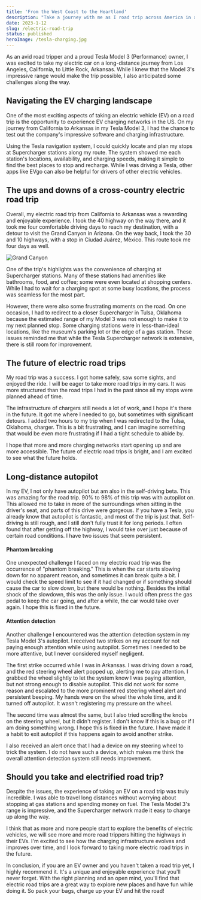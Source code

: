 ```yaml
---
title: 'From the West Coast to the Heartland'
description: "Take a journey with me as I road trip across America in a Tesla Model 3 electric car. Along the way, I'll share my experiences with charging infrastructure and the practicalities of driving an EV on a long-distance trip. Find out what it's like to travel in a Tesla Model 3, and see why electric vehicles are the way of the future."
date: 2023-1-12
slug: /electric-road-trip
status: published
heroImage: /tesla-charging.jpg
---
```


As an avid road tripper and a proud Tesla Model 3 (Performance) owner, I was excited to take my electric car on a long-distance journey from Los Angeles, California, to Little Rock, Arkansas. While I knew that the Model 3's impressive range would make the trip possible, I also anticipated some challenges along the way.

## Navigating the EV charging landscape

One of the most exciting aspects of taking an electric vehicle (EV) on a road trip is the opportunity to experience EV charging networks in the US. On my journey from California to Arkansas in my Tesla Model 3, I had the chance to test out the company's impressive software and charging infrastructure.

Using the Tesla navigation system, I could quickly locate and plan my stops at Supercharger stations along my route. The system showed me each station's locations, availability, and charging speeds, making it simple to find the best places to stop and recharge. While I was driving a Tesla, other apps like EVgo can also be helpful for drivers of other electric vehicles.

## The ups and downs of a cross-country electric road trip

Overall, my electric road trip from California to Arkansas was a rewarding and enjoyable experience. I took the 40 highway on the way there, and it took me four comfortable driving days to reach my destination, with a detour to visit the Grand Canyon in Arizona. On the way back, I took the 30 and 10 highways, with a stop in Ciudad Juárez, Mèxico. This route took me four days as well.

![Grand Canyon](/grand-canyon.JPG)

One of the trip's highlights was the convenience of charging at Supercharger stations. Many of these stations had amenities like bathrooms, food, and coffee; some were even located at shopping centers. While I had to wait for a charging spot at some busy locations, the process was seamless for the most part.

However, there were also some frustrating moments on the road. On one occasion, I had to redirect to a closer Supercharger in Tulsa, Oklahoma because the estimated range of my Model 3 was not enough to make it to my next planned stop. Some charging stations were in less-than-ideal locations, like the museum's parking lot or the edge of a gas station. These issues reminded me that while the Tesla Supercharger network is extensive, there is still room for improvement.

## The future of electric road trips

My road trip was a success. I got home safely, saw some sights, and enjoyed the ride. I will be eager to take more road trips in my cars. It was more structured than the road trips I had in the past since all my stops were planned ahead of time.

The infrastructure of chargers still needs a lot of work, and I hope it's there in the future. It got me where I needed to go, but sometimes with significant detours. I added two hours to my trip when I was redirected to the Tulsa, Oklahoma, charger. This is a bit frustrating, and I can imagine something that would be even more frustrating if I had a tight schedule to abide by.

I hope that more and more charging networks start opening up and are more accessible. The future of electric road trips is bright, and I am excited to see what the future holds.

## Long-distance autopilot

In my EV, I not only have autopilot but am also in the self-driving beta. This was amazing for the road trip. 90% to 98% of this trip was with autopilot on. This allowed me to take in more of the surroundings when sitting in the driver's seat, and parts of this drive were gorgeous. If you have a Tesla, you already know that autopilot is fantastic, and most of the trip is just that. Self-driving is still rough, and I still don't fully trust it for long periods. I often found that after getting off the highway, I would take over just because of certain road conditions. I have two issues that seem persistent.

#### Phantom breaking

One unexpected challenge I faced on my electric road trip was the occurrence of "phantom breaking." This is when the car starts slowing down for no apparent reason, and sometimes it can break quite a bit. I would check the speed limit to see if it had changed or if something should cause the car to slow down, but there would be nothing. Besides the initial shock of the slowdown, this was the only issue. I would often press the gas pedal to keep the car going, and after a while, the car would take over again. I hope this is fixed in the future.

#### Attention detection

Another challenge I encountered was the attention detection system in my Tesla Model 3's autopilot. I received two strikes on my account for not paying enough attention while using autopilot. Sometimes I needed to be more attentive, but I never considered myself negligent.

The first strike occurred while I was in Arkansas. I was driving down a road, and the red steering wheel alert popped up, alerting me to pay attention. I grabbed the wheel slightly to let the system know I was paying attention, but not strong enough to disable autopilot. This did not work for some reason and escalated to the more prominent red steering wheel alert and persistent beeping. My hands were on the wheel the whole time, and it turned off autopilot. It wasn't registering my pressure on the wheel.

The second time was almost the same, but I also tried scrolling the knobs on the steering wheel, but it didn't register. I don't know if this is a bug or if I am doing something wrong. I hope this is fixed in the future. I have made it a habit to exit autopilot if this happens again to avoid another strike.

I also received an alert once that I had a device on my steering wheel to trick the system. I do not have such a device, which makes me think the overall attention detection system still needs improvement.

## Should you take and electrified road trip?

Despite the issues, the experience of taking an EV on a road trip was truly incredible. I was able to travel long distances without worrying about stopping at gas stations and spending money on fuel. The Tesla Model 3's range is impressive, and the Supercharger network made it easy to charge up along the way.

I think that as more and more people start to explore the benefits of electric vehicles, we will see more and more road trippers hitting the highways in their EVs. I'm excited to see how the charging infrastructure evolves and improves over time, and I look forward to taking more electric road trips in the future.

In conclusion, if you are an EV owner and you haven't taken a road trip yet, I highly recommend it. It's a unique and enjoyable experience that you'll never forget. With the right planning and an open mind, you'll find that electric road trips are a great way to explore new places and have fun while doing it. So pack your bags, charge up your EV and hit the road!
